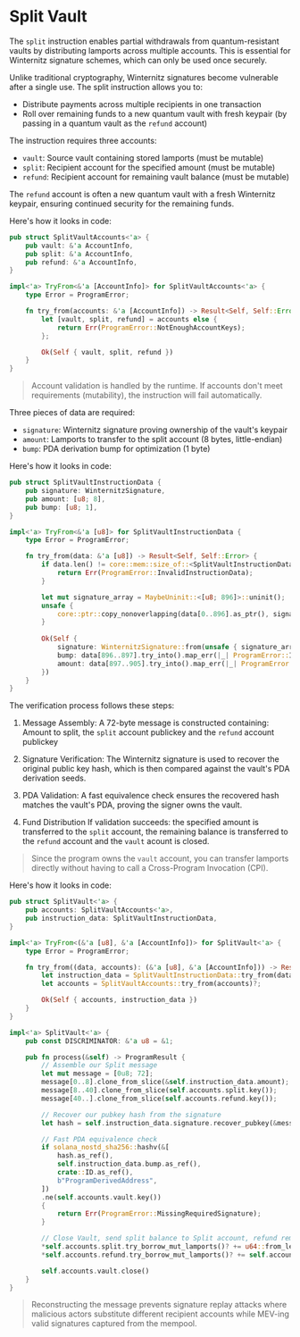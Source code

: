 # Split Vault

The `split` instruction enables partial withdrawals from quantum-resistant vaults by distributing lamports across multiple accounts. This is essential for Winternitz signature schemes, which can only be used once securely.

Unlike traditional cryptography, Winternitz signatures become vulnerable after a single use. The split instruction allows you to:
- Distribute payments across multiple recipients in one transaction
- Roll over remaining funds to a new quantum vault with fresh keypair (by passing in a quantum vault as the `refund` account)

<ArticleSection name="Required Accounts" id="required-accounts" level="h2" />

The instruction requires three accounts:

- `vault`: Source vault containing stored lamports (must be mutable)
- `split`: Recipient account for the specified amount (must be mutable)  
- `refund`: Recipient account for remaining vault balance (must be mutable)

The `refund` account is often a new quantum vault with a fresh Winternitz keypair, ensuring continued security for the remaining funds.

Here's how it looks in code:

```rust
pub struct SplitVaultAccounts<'a> {
    pub vault: &'a AccountInfo,
    pub split: &'a AccountInfo,
    pub refund: &'a AccountInfo,
}

impl<'a> TryFrom<&'a [AccountInfo]> for SplitVaultAccounts<'a> {
    type Error = ProgramError;

    fn try_from(accounts: &'a [AccountInfo]) -> Result<Self, Self::Error> {
        let [vault, split, refund] = accounts else {
            return Err(ProgramError::NotEnoughAccountKeys);
        };

        Ok(Self { vault, split, refund })
    }
}
```

> Account validation is handled by the runtime. If accounts don't meet requirements (mutability), the instruction will fail automatically.

<ArticleSection name="Instruction Data" id="instruction-data" level="h2" />

Three pieces of data are required:
- `signature`: Winternitz signature proving ownership of the vault's keypair
- `amount`: Lamports to transfer to the split account (8 bytes, little-endian)
- `bump`: PDA derivation bump for optimization (1 byte)

Here's how it looks in code:

```rust
pub struct SplitVaultInstructionData {
    pub signature: WinternitzSignature,
    pub amount: [u8; 8],
    pub bump: [u8; 1],
}

impl<'a> TryFrom<&'a [u8]> for SplitVaultInstructionData {
    type Error = ProgramError;

    fn try_from(data: &'a [u8]) -> Result<Self, Self::Error> {
        if data.len() != core::mem::size_of::<SplitVaultInstructionData>() {
            return Err(ProgramError::InvalidInstructionData);
        }

        let mut signature_array = MaybeUninit::<[u8; 896]>::uninit();
        unsafe {
            core::ptr::copy_nonoverlapping(data[0..896].as_ptr(), signature_array.as_mut_ptr() as *mut u8, 896);
        }
        
        Ok(Self { 
            signature: WinternitzSignature::from(unsafe { signature_array.assume_init() }),
            bump: data[896..897].try_into().map_err(|_| ProgramError::InvalidInstructionData)?,
            amount: data[897..905].try_into().map_err(|_| ProgramError::InvalidInstructionData)?,
        })
    }
}
```

<ArticleSection name="Instruction Logic" id="instruction-logic" level="h2" />

The verification process follows these steps:

1. Message Assembly: A 72-byte message is constructed containing: Amount to split, the `split` account publickey and the `refund` account publickey

2. Signature Verification: The Winternitz signature is used to recover the original public key hash, which is then compared against the vault's PDA derivation seeds.

3. PDA Validation: A fast equivalence check ensures the recovered hash matches the vault's PDA, proving the signer owns the vault.

4. Fund Distribution If validation succeeds: the specified amount is transferred to the `split` account, the remaining balance is transferred to the `refund` account and the `vault` acount is closed.

> Since the program owns the `vault` account, you can transfer lamports directly without having to call a Cross-Program Invocation (CPI).

Here's how it looks in code:

```rust
pub struct SplitVault<'a> {
    pub accounts: SplitVaultAccounts<'a>,
    pub instruction_data: SplitVaultInstructionData,
}

impl<'a> TryFrom<(&'a [u8], &'a [AccountInfo])> for SplitVault<'a> {
    type Error = ProgramError;

    fn try_from((data, accounts): (&'a [u8], &'a [AccountInfo])) -> Result<Self, Self::Error> {
        let instruction_data = SplitVaultInstructionData::try_from(data)?;
        let accounts = SplitVaultAccounts::try_from(accounts)?;

        Ok(Self { accounts, instruction_data })
    }
}

impl<'a> SplitVault<'a> {
    pub const DISCRIMINATOR: &'a u8 = &1;

    pub fn process(&self) -> ProgramResult {
        // Assemble our Split message
        let mut message = [0u8; 72];
        message[0..8].clone_from_slice(&self.instruction_data.amount);
        message[8..40].clone_from_slice(self.accounts.split.key());
        message[40..].clone_from_slice(self.accounts.refund.key());

        // Recover our pubkey hash from the signature
        let hash = self.instruction_data.signature.recover_pubkey(&message).merklize();

        // Fast PDA equivalence check
        if solana_nostd_sha256::hashv(&[
            hash.as_ref(),
            self.instruction_data.bump.as_ref(),
            crate::ID.as_ref(),
            b"ProgramDerivedAddress",
        ])
        .ne(self.accounts.vault.key())
        {
            return Err(ProgramError::MissingRequiredSignature);
        }

        // Close Vault, send split balance to Split account, refund remainder to Refund account
        *self.accounts.split.try_borrow_mut_lamports()? += u64::from_le_bytes(self.instruction_data.amount);
        *self.accounts.refund.try_borrow_mut_lamports()? += self.accounts.vault.lamports().saturating_sub(u64::from_le_bytes(self.instruction_data.amount));

        self.accounts.vault.close()
    }
}
```

> Reconstructing the message prevents signature replay attacks where malicious actors substitute different recipient accounts while MEV-ing valid signatures captured from the mempool.